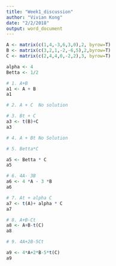```yaml
---
title: "Week1_discussion"
author: "Vivian Kong"
date: "2/2/2018"
output: word_document
---
```


```r
A <- matrix(c(1,4,-3,6,3,0),2, byrow=T)
B <- matrix(c(3,2,1,-2,-6,5),2,byrow=T)
C <- matrix(c(2,4,4,0,-2,2),3, byrow=T)

alpha <- 4
Betta <- 1/2

# 1. A+B
a1 <- A + B
a1

# 2. A + C  No solution

# 3. Bt + C
a3 <- t(B)+C
a3

# 4. A + Bt No Solution

# 5. Betta*C

a5 <- Betta * C
a5

# 6. 4A- 3B
a6 <- 4 *A - 3 *B
a6

# 7. At + alpha C
a7 <- t(A)+ alpha * C
a7

# 8. A+B-Ct
a8 <- A+B-t(C)
a8

# 9. 4A+2B-5Ct

a9 <- 4*A+2*B-5*t(C)
a9

```